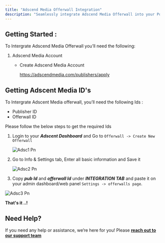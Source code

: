 ```yaml
---
title: "Adscend Media Offerwall Integration"
description: "Seamlessly integrate Adscend Media Offerwall into your Pocket Script application"
---
```


## **Getting Started** :

To Intergrate Adscend Media Offerwall you’ll need the following:

1. Adscend Media Account
   - Create Adscend Media Account

     https://adscendmedia.com/publishers/apply

## Getting Adscent Media ID's

To Intergrate Adscent Media offerwall, you’ll need the following Ids :

- Publisher ID
- Offerwall ID

Please follow the below steps to get the required Ids

1. Login to your **_Adscent Dashboard_** and Go to `Offerwall -> Create New Offerwall`

   ![Adsc1 Pn](/images/adsc1.png)
2. Go to Info & Settings tab, Enter all basic information and Save it

   ![Adsc2 Pn](/images/adsc2.png)
3. Copy **_pub Id_** and **_offerwall Id_** under **_INTEGRATION TAB_**  and paste it on your admin dashboard/web panel  `Settings -> offerwalls page`.

![Adsc3 Pn](/images/adsc3.png)

**That's it ..\!**

## **Need Help?**

If you need any help or assistance, we’re here for you\! Please [**reach out to our support team**](https://droidoxy.com/support/)